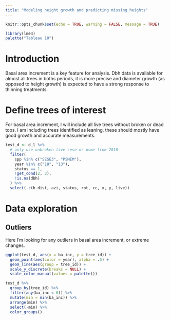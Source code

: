 ```yaml
---
title: "Modeling height growth and predicting missing heights"
---
```


```r
knitr::opts_chunk$set(echo = TRUE, warning = FALSE, message = TRUE)
```

```r
library(lme4)
palette("Tableau 10")
```

# Introduction

Basal area increment is a key feature for analysis. Dbh data is available for almost all trees in boths periods, it is more precise and diameter growth (as opposed to height growth) is expected to have a strong response to thinning treatments.

# Define trees of interest

For basal area increment, I will include all live trees without broken or dead tops. I am including trees identified as leaning, these should mostly have good growth and accurate measurements.

```r
test_d <- d_l %>%
  # only use unbroken live sese or psme from 2018
  filter(
    spp %in% c("SESE3", "PSMEM"),
    year %in% c("18", "13"),
    status == 1,
    !get_cond(2, 3),
    !is.na(dbh)
  ) %>%
  select(-c(h_dist, azi, status, rot, cc, x, y, live))
```

# Data exploration

## Outliers

Here I'm looking for any outliers in basal area increment, or extreme changes.

```r
ggplot(test_d, aes(x = ba_inc, y = tree_id)) +
  geom_point(aes(color = year), alpha = .5) +
  geom_line(aes(group = tree_id)) +
  scale_y_discrete(breaks = NULL) +
  scale_color_manual(values = palette())

test_d %>%
  group_by(tree_id) %>%
  filter(any(ba_inc < 0)) %>%
  mutate(min = min(ba_inc)) %>%
  arrange(min) %>%
  select(-min) %>%
  color_groups()
```

